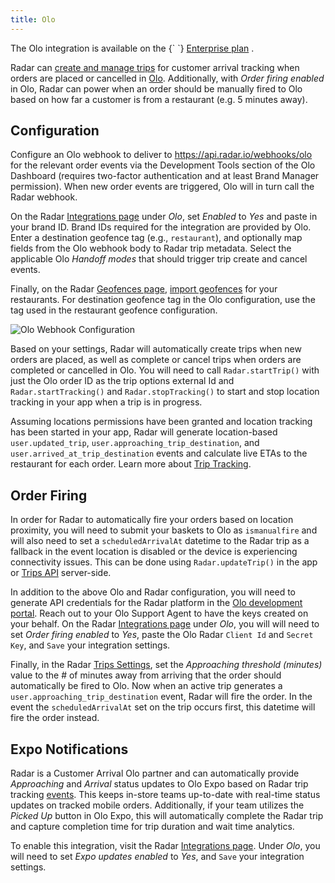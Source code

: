 ```yaml
---
title: Olo
---
```


<Alert alertType="info">
  The Olo integration is available on the {` `}
  <a href="https://radar.com/pricing" target="_blank">Enterprise plan</a>
  .
</Alert>

Radar can [create and manage trips](/trip-tracking) for customer arrival tracking when orders are placed or cancelled in [Olo](https://www.olo.com). Additionally, with *Order firing enabled* in Olo, Radar can power when an order should be manually fired to Olo based on how far a customer is from a restaurant (e.g. 5 minutes away).

## Configuration

Configure an Olo webhook to deliver to https://api.radar.io/webhooks/olo for the relevant order events via the Development Tools section of the Olo Dashboard (requires two-factor authentication and at least Brand Manager permission). When new order events are triggered, Olo will in turn call the Radar webhook.

On the Radar [Integrations page](https://radar.com/dashboard/integrations) under *Olo*, set *Enabled* to *Yes* and paste in your brand ID. Brand IDs required for the integration are provided by Olo. Enter a destination geofence tag (e.g., `restaurant`), and optionally map fields from the Olo webhook body to Radar trip metadata. Select the applicable Olo *Handoff modes* that should trigger trip create and cancel events.

Finally, on the Radar [Geofences page](https://radar.com/dashboard/geofences), [import geofences](/geofences) for your restaurants. For destination geofence tag in the Olo configuration, use the tag used in the restaurant geofence configuration.

![Olo Webhook Configuration](/img/integrations/olo_webhook_configuration.png)

Based on your settings, Radar will automatically create trips when new orders are placed, as well as complete or cancel trips when orders are completed or cancelled in Olo. You will need to call `Radar.startTrip()` with just the Olo order ID as the trip options external Id and `Radar.startTracking()` and `Radar.stopTracking()` to start and stop location tracking in your app when a trip is in progress.

Assuming locations permissions have been granted and location tracking has been started in your app, Radar will generate location-based `user.updated_trip`, `user.approaching_trip_destination`, and `user.arrived_at_trip_destination` events and calculate live ETAs to the restaurant for each order. Learn more about [Trip Tracking](/trip-tracking).

## Order Firing

In order for Radar to automatically fire your orders based on location proximity, you will need to submit your baskets to Olo as `ismanualfire` and will also need to set a `scheduledArrivalAt` datetime to the Radar trip as a fallback in the event location is disabled or the device is experiencing connectivity issues. This can be done using `Radar.updateTrip()` in the app or [Trips API](https://radar.com/documentation/api#trips) server-side.

In addition to the above Olo and Radar configuration, you will need to generate API credentials for the Radar platform in the [Olo development portal](https://developer.olo.com/). Reach out to your Olo Support Agent to have the keys created on your behalf. On the Radar [Integrations page](https://radar.com/dashboard/integrations) under *Olo*, you will will need to set *Order firing enabled* to *Yes*, paste the Olo Radar `Client Id` and `Secret Key`, and `Save` your integration settings.

Finally, in the Radar [Trips Settings](https://radar.com/dashboard/settings#trips-settings), set the *Approaching threshold (minutes)* value to the # of minutes away from arriving that the order should automatically be fired to Olo. Now when an active trip generates a `user.approaching_trip_destination` event, Radar will fire the order. In the event the `scheduledArrivalAt` set on the trip occurs first, this datetime will fire the order instead.

## Expo Notifications
Radar is a Customer Arrival Olo partner and can automatically provide *Approaching* and *Arrival* status updates to Olo Expo based on Radar trip tracking [events](/api#events). This keeps in-store teams up-to-date with real-time status updates on tracked mobile orders. Additionally, if your team utilizes the *Picked Up* button in Olo Expo, this will automatically complete the Radar trip and capture completion time for trip duration and wait time analytics.

To enable this integration, visit the Radar [Integrations page](https://radar.com/dashboard/integrations). Under *Olo*, you will need to set *Expo updates enabled* to *Yes*, and `Save` your integration settings.
